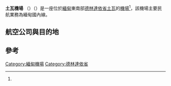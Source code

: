 {{Infobox Airport
| name         = 土瓦機場<br>Dawei Airport
| nativename   = 
| image        = Daweiairport.jpg
| IATA         = TVY
| ICAO         = VYDW
<center>{{Location map|Burma|width=200|float=center
|caption=|mark=Airplane_silhouette.svg|marksize=10
|label=TVY|position=right
|lat_deg=14|lat_min=06|lat_sec=13|lat_dir=N
|lon_deg=98|lon_min=12|lon_sec=13|lon_dir=E
}}<small>機場在緬甸的位置</small></center>
| type         = 民用
| owner        = 
| operator     = 緬甸政府
| city-served  = {{flag|Burma}} [[土瓦|土瓦]]
| location     = {{flag|Burma}} [[土瓦|土瓦]]
| elevation-f  = 84
| elevation-m  = 26
| coordinates  = {{coord|14|06|13|N|098|12|13|E|region:MM_type:airport}}
| website      = 
| metric-rwy   = y
| r1-number    = 16/34
| r1-length-m  = 2,135
| r1-length-f  = 7,005
| r1-surface   = Concrete
| footnotes    = Sources: <ref name="WAD">[http://www.worldaerodata.com/wad.cgi?airport=VYDW Airport information for VYDW] 自 {{tsl|en|DAFIF|}} (effective October 2006)</ref><ref name="GCM">{{GCM|TVY|source=DAFIF}}</ref>
}}
'''土瓦機場''' （{{airport codes|TVY|VYDW}}）（{{lang-en|Dawei Airport}}）是一座位於[[緬甸|緬甸]]東南部[[德林達依|德林達依省]][[土瓦|土瓦]]的[[機場|機場]]<ref name="WAD" />，該機場主要民航業務為緬甸國內線。

==航空公司與目的地==
{{Airport-dest-list
|{{flagicon|Burma}} [[蒲甘航空|蒲甘航空]]|高當、墨老、仰光
|{{flagicon|Burma}} [[緬甸航空|緬甸航空]]|烏法、仰光
}}

==參考==
{{reflist}}


{{機場小作品}}


[[Category:緬甸機場|Category:緬甸機場]]
[[Category:德林達依省|Category:德林達依省]]